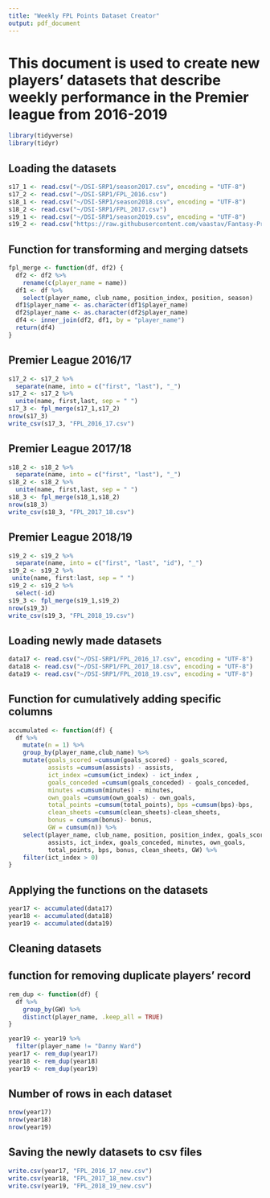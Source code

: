 ```yaml
---
title: "Weekly FPL Points Dataset Creator"
output: pdf_document
---
```



# This document is used to create new players' datasets that describe weekly performance in the Premier league from 2016-2019

```r
library(tidyverse)
library(tidyr)
```

## Loading the datasets

```r
s17_1 <- read.csv("~/DSI-SRP1/season2017.csv", encoding = "UTF-8")
s17_2 <- read.csv("~/DSI-SRP1/FPL_2016.csv")
s18_1 <- read.csv("~/DSI-SRP1/season2018.csv", encoding = "UTF-8")
s18_2 <- read.csv("~/DSI-SRP1/FPL_2017.csv")
s19_1 <- read.csv("~/DSI-SRP1/season2019.csv", encoding = "UTF-8")
s19_2 <- read.csv("https://raw.githubusercontent.com/vaastav/Fantasy-Premier-League/master/data/2018-19/gws/merged_gw.csv")
```

## Function for transforming and merging datsets

```r
fpl_merge <- function(df, df2) {
  df2 <- df2 %>% 
    rename(c(player_name = name))
  df1 <- df %>% 
    select(player_name, club_name, position_index, position, season)
  df1$player_name <- as.character(df1$player_name)
  df2$player_name <- as.character(df2$player_name)
  df4 <- inner_join(df2, df1, by = "player_name")
  return(df4)
}

```

## Premier League 2016/17

```r
s17_2 <- s17_2 %>% 
  separate(name, into = c("first", "last"), "_")
s17_2 <- s17_2 %>% 
  unite(name, first,last, sep = " ")
s17_3 <- fpl_merge(s17_1,s17_2)
nrow(s17_3)
write_csv(s17_3, "FPL_2016_17.csv")
```


## Premier League 2017/18
```r
s18_2 <- s18_2 %>% 
  separate(name, into = c("first", "last"), "_")
s18_2 <- s18_2 %>% 
  unite(name, first,last, sep = " ")
s18_3 <- fpl_merge(s18_1,s18_2)
nrow(s18_3)
write_csv(s18_3, "FPL_2017_18.csv")
```

## Premier League 2018/19

```r
s19_2 <- s19_2 %>% 
  separate(name, into = c("first", "last", "id"), "_")
s19_2 <- s19_2 %>% 
 unite(name, first:last, sep = " ")
s19_2 <- s19_2 %>% 
  select(-id)
s19_3 <- fpl_merge(s19_1,s19_2)
nrow(s19_3)
write_csv(s19_3, "FPL_2018_19.csv")

```

## Loading newly made datasets

```r
data17 <- read.csv("~/DSI-SRP1/FPL_2016_17.csv", encoding = "UTF-8")
data18 <- read.csv("~/DSI-SRP1/FPL_2017_18.csv", encoding = "UTF-8")
data19 <- read.csv("~/DSI-SRP1/FPL_2018_19.csv", encoding = "UTF-8")
```

## Function for cumulatively adding specific columns

```r
accumulated <- function(df) {
  df %>% 
    mutate(n = 1) %>% 
    group_by(player_name,club_name) %>% 
    mutate(goals_scored =cumsum(goals_scored) - goals_scored, 
           assists =cumsum(assists) - assists,
           ict_index =cumsum(ict_index) - ict_index ,
           goals_conceded =cumsum(goals_conceded) - goals_conceded,
           minutes =cumsum(minutes) - minutes, 
           own_goals =cumsum(own_goals) - own_goals, 
           total_points =cumsum(total_points), bps =cumsum(bps)-bps,
           clean_sheets =cumsum(clean_sheets)-clean_sheets, 
           bonus = cumsum(bonus)- bonus,
           GW = cumsum(n)) %>% 
    select(player_name, club_name, position, position_index, goals_scored,
           assists, ict_index, goals_conceded, minutes, own_goals,
           total_points, bps, bonus, clean_sheets, GW) %>% 
    filter(ict_index > 0)
}
```

## Applying the functions on the datasets

```r
year17 <- accumulated(data17)
year18 <- accumulated(data18)
year19 <- accumulated(data19)
```

## Cleaning datasets

## function for removing duplicate players' record

```r
rem_dup <- function(df) {
  df %>% 
    group_by(GW) %>% 
    distinct(player_name, .keep_all = TRUE)
}

```

```r
year19 <- year19 %>% 
  filter(player_name != "Danny Ward")
year17 <- rem_dup(year17)
year18 <- rem_dup(year18)
year19 <- rem_dup(year19)
```

## Number of rows in each dataset

```r
nrow(year17)
nrow(year18)
nrow(year19)
```

## Saving the newly datasets to csv files

```r
write.csv(year17, "FPL_2016_17_new.csv")
write.csv(year18, "FPL_2017_18_new.csv")
write.csv(year19, "FPL_2018_19_new.csv")
```

